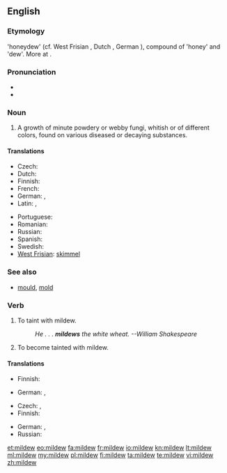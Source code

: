 ==English==

===Etymology===
{{etyl|ang}} {{term|meledeaw|meledēaw|lang=ang}} 'honeydew' (cf. West Frisian {{term|moaldau|lang=fy}}, Dutch {{term|meeldauw|lang=nl}}, German {{term|Mehltau|lang=de}}), compound of {{proto|Germanic|title=|mili}} 'honey' and {{proto|Germanic|title=|dawwō}} 'dew'. More at {{l|en|dew}}.

===Pronunciation===
* {{rhymes|uː}}{{attention|en|actually stress on -ɪl isn't it?}}
* {{IPA|/mɪl.djuː/}}

===Noun===
{{en-noun|-}}

# {{botany}} A growth of minute powdery or webby fungi, whitish or of different colors, found on various diseased or decaying substances.

====Translations====
{{trans-top|growth of minute fungi}}
* Czech: {{t+|cs|plíseň|f}}
* Dutch: {{t+|nl|schimmel|m}}
* Finnish: {{t+|fi|home}}
* French: {{t+|fr|mildiou|m}}
* German: {{t|de|Mehltau|m}}, {{t|de|Schimmel|m}}
* Latin: {{t-|la|aurugo|f|alt=aurūgō}},  {{t|la|robigo|f|alt=rōbīgō}}
{{trans-mid}}
* Portuguese: {{t|pt|míldio|m}}
* Romanian: {{t+|ro|mucegai}}
* Russian: {{t+|ru|плесень|f|tr=plésen'}}
* Spanish: {{t+|es|moho|m}}
* Swedish: {{t|sv|mjöldagg}}
* [[West Frisian]]: [[skimmel]]
{{trans-bottom}}

===See also===
* [[mould]], [[mold]]

===Verb===
{{en-verb}}

# To taint with mildew.
#: ''He . . . '''mildews''' the white wheat.  --William Shakespeare''
# To become tainted with mildew.

====Translations====
{{trans-top|to taint with mildew}}
* Finnish: {{t-|fi|homehduttaa}}
{{trans-mid}}
* German: {{t|de|schimmeln}}, {{t|de|verschimmeln}}
{{trans-bottom}}

{{trans-top|to become tainted with mildew}}
* Czech: {{t-|cs|zplesnivět}},  {{t-|cs|plesnivět}}
* Finnish: {{t-|fi|homehtua}}
{{trans-mid}}
* German: {{t|de|verschimmeln}}, {{t|de|schimmeln}}
* Russian: {{t|ru|плесневеть}}
{{trans-bottom}}

[[et:mildew]]
[[eo:mildew]]
[[fa:mildew]]
[[fr:mildew]]
[[io:mildew]]
[[kn:mildew]]
[[lt:mildew]]
[[ml:mildew]]
[[my:mildew]]
[[pl:mildew]]
[[fi:mildew]]
[[ta:mildew]]
[[te:mildew]]
[[vi:mildew]]
[[zh:mildew]]